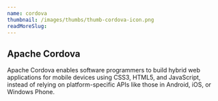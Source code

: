 ```yaml
---
name: cordova
thumbnail: /images/thumbs/thumb-cordova-icon.png
readMoreSlug:
---
```


## Apache Cordova

Apache Cordova enables software programmers to build hybrid web applications for mobile devices using CSS3, HTML5, and JavaScript, instead of relying on platform-specific APIs like those in Android, iOS, or Windows Phone.